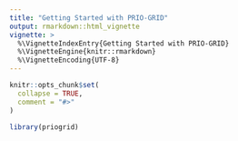 ```yaml
---
title: "Getting Started with PRIO-GRID"
output: rmarkdown::html_vignette
vignette: >
  %\VignetteIndexEntry{Getting Started with PRIO-GRID}
  %\VignetteEngine{knitr::rmarkdown}
  %\VignetteEncoding{UTF-8}
---
```


```r
knitr::opts_chunk$set(
  collapse = TRUE,
  comment = "#>"
)
```

```r
library(priogrid)
```
